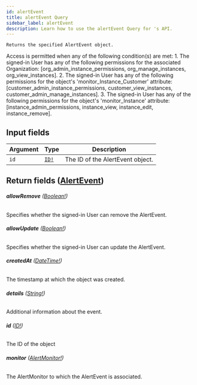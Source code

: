 ```yaml
---
id: alertEvent
title: alertEvent Query
sidebar_label: alertEvent
description: Learn how to use the alertEvent Query for 's API.
---
```


    Returns the specified AlertEvent object.

Access is permitted when any of the following condition(s) are met: 1. The signed-in User has any of the following permissions for the associated Organization: [org_admin_instance_permissions, org_manage_instances, org_view_instances]. 2. The signed-in User has any of the following permissions for the object's 'monitor_Instance_Customer' attribute: [customer_admin_instance_permissions, customer_view_instances, customer_admin_manage_instances]. 3. The signed-in User has any of the following permissions for the object's 'monitor_Instance' attribute: [instance_admin_permissions, instance_view, instance_edit, instance_remove].

## Input fields

| Argument | Type                              | Description                      |
| -------- | --------------------------------- | -------------------------------- |
| `id`     | [`ID!`](api/schema/scalar/ID.mdx) | The ID of the AlertEvent object. |

## Return fields ([AlertEvent](api/schema/object/AlertEvent.mdx))

###### <b>allowRemove</b> ([Boolean!](api/schema/scalar/Boolean.mdx))

Specifies whether the signed-in User can remove the AlertEvent.

###### <b>allowUpdate</b> ([Boolean!](api/schema/scalar/Boolean.mdx))

Specifies whether the signed-in User can update the AlertEvent.

###### <b>createdAt</b> ([DateTime!](api/schema/scalar/DateTime.mdx))

The timestamp at which the object was created.

###### <b>details</b> ([String!](api/schema/scalar/String.mdx))

Additional information about the event.

###### <b>id</b> ([ID!](api/schema/scalar/ID.mdx))

The ID of the object

###### <b>monitor</b> ([AlertMonitor!](api/schema/object/AlertMonitor.mdx))

The AlertMonitor to which the AlertEvent is associated.
